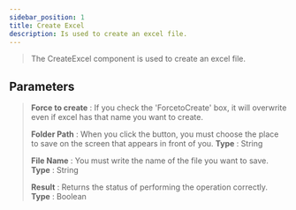 ---
sidebar_position: 1
title: Create Excel
description: Is used to create an excel file.
---
> The CreateExcel component is used to create an excel file.

## Parameters

> **Force to create** : If you check the 'ForcetoCreate' box, it will overwrite even if excel has that name you want to create.
>
> **Folder Path** : When you click the button, you must choose the place to save on the screen that appears in front of you. **Type** : String
>
> **File Name** : You must write the name of the file you want to save. **Type** : String
>
> **Result** : Returns the status of performing the operation correctly. **Type** : Boolean
